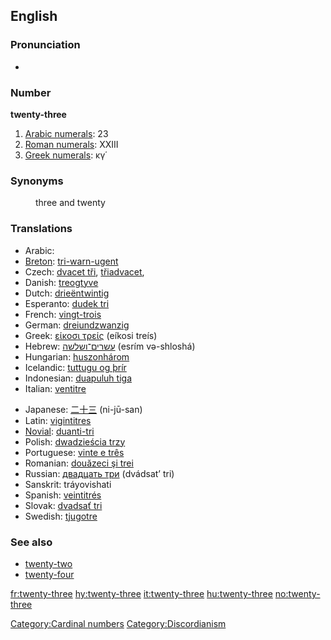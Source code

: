 ==English==

===Pronunciation===
*{{audio|en-us-twenty-three.ogg|Audio (US)}}


===Number===
'''twenty-three'''

# [[w:Arabic numerals|Arabic numerals]]: 23
# [[w:Roman numerals|Roman numerals]]: XXIII
# [[w:Greek numerals|Greek numerals]]: κγ΄

===Synonyms===
:three and twenty

===Translations===
{{rfc-level|Translations at L3+ (AutoFormat would have corrected level of Synonyms)}}
{{top}}
*Arabic: {{ARchar|[[ثلاثة وعشرين]]}} {{unicode|(θalá:θa w-ʕišrí:n)}}
*[[Breton]]: [[tri-warn-ugent]]
*Czech: [[dvacet tři]], [[třiadvacet]],
*Danish: [[treogtyve]]
*Dutch: [[drieëntwintig]]
*Esperanto: [[dudek tri]]
*French: [[vingt-trois]] {{m}}
*German: [[dreiundzwanzig]]
*Greek: [[είκοσι τρείς]] (eíkosi treís)
*Hebrew: [[עשרים־ושלשה]] (esrím və-shloshá)
*Hungarian: [[huszonhárom]]
*Icelandic: [[tuttugu og þrír]]
*Indonesian: [[duapuluh tiga]]
*Italian: [[ventitre]]
{{mid}}
*Japanese: [[二十三]] (ni-jū-san)
*Latin: [[vigintitres]]
*[[Novial]]: [[duanti-tri]]
*Polish: [[dwadzieścia trzy]]
*Portuguese: [[vinte e três]] {{m}}
*Romanian: [[douăzeci şi trei]]
*Russian: [[двадцать три]] (dvádsat’ tri)
*Sanskrit: tráyovi{{m}}shati
*Spanish: [[veintitrés]]
*Slovak: [[dvadsať tri]]
*Swedish: [[tjugotre]]
{{bottom}}

===See also===
*[[twenty-two]]
*[[twenty-four]]

[[Category:Cardinal numbers]]
[[Category:Discordianism]]

[[fr:twenty-three]]
[[hy:twenty-three]]
[[it:twenty-three]]
[[hu:twenty-three]]
[[no:twenty-three]]